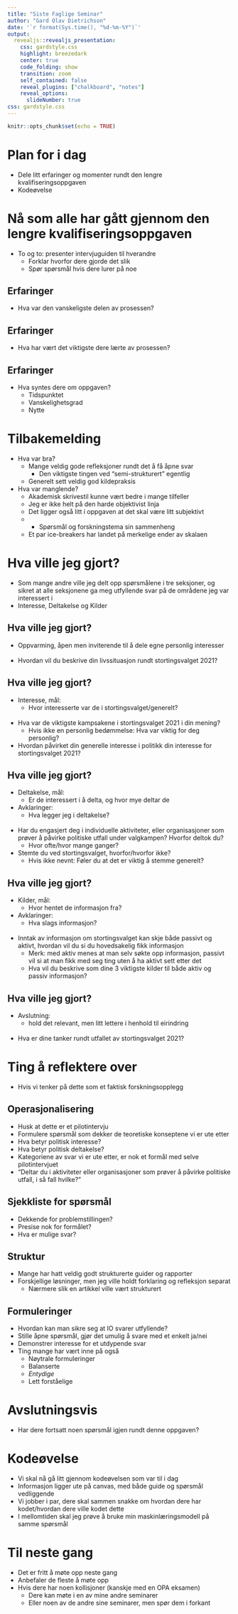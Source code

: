 ```yaml
---
title: "Siste Faglige Seminar"
author: "Gard Olav Dietrichson"
date: '`r format(Sys.time(), "%d-%m-%Y")`'
output:
  revealjs::revealjs_presentation:
    css: gardstyle.css
    highlight: breezedark
    center: true
    code_folding: show
    transition: zoom
    self_contained: false
    reveal_plugins: ["chalkboard", "notes"]
    reveal_options:
      slideNumber: true
css: gardstyle.css
---
```


```r
knitr::opts_chunk$set(echo = TRUE)
```

# Plan for i dag

- Dele litt erfaringer og momenter rundt den lengre kvalifiseringsoppgaven
- Kodeøvelse

# Nå som alle har gått gjennom den lengre kvalifiseringsoppgaven

- To og to: presenter intervjuguiden til hverandre
  - Forklar hvorfor dere gjorde det slik
  - Spør spørsmål hvis dere lurer på noe

## Erfaringer

- Hva var den vanskeligste delen av prosessen?

## Erfaringer

- Hva har vært det viktigste dere lærte av prosessen?

## Erfaringer

- Hva syntes dere om oppgaven?
  - Tidspunktet
  - Vanskelighetsgrad
  - Nytte

# Tilbakemelding

- Hva var bra?
  - Mange veldig gode refleksjoner rundt det å få åpne svar
    - Den viktigste tingen ved "semi-strukturert" egentlig
  - Generelt sett veldig god kildepraksis
- Hva var manglende?
  - Akademisk skrivestil kunne vært bedre i mange tilfeller
  - Jeg er ikke helt på den harde objektivist linja
  - Det ligger også litt i oppgaven at det skal være litt subjektivt
  -   - Spørsmål og forskningstema sin sammenheng
  - Et par ice-breakers har landet på merkelige ender av skalaen 

# Hva ville jeg gjort?

- Som mange andre ville jeg delt opp spørsmålene i tre seksjoner, og sikret at alle seksjonene ga meg utfyllende svar på de områdene jeg var interessert i
- Interesse, Deltakelse og Kilder

## Hva ville jeg gjort?

- Oppvarming, åpen men inviterende til å dele egne personlig interesser
<br> <br>
- Hvordan vil du beskrive din livssituasjon rundt stortingsvalget 2021?

## Hva ville jeg gjort?

- Interesse, mål:
  - Hvor interesserte var de i stortingsvalget/generelt?
<br> <br>
- Hva var de viktigste kampsakene i stortingsvalget 2021 i din mening?
  - Hvis ikke en personlig bedømmelse: Hva var viktig for deg personlig?
- Hvordan påvirket din generelle interesse i politikk din interesse for stortingsvalget 2021?

## Hva ville jeg gjort?

- Deltakelse, mål:
  - Er de interessert i å delta, og hvor mye deltar de
- Avklaringer:
  - Hva legger jeg i deltakelse?
<br> <br>
- Har du engasjert deg i individuelle aktiviteter, eller organisasjoner som prøver å påvirke politiske utfall under valgkampen? Hvorfor deltok du?
  - Hvor ofte/hvor mange ganger?
- Stemte du ved stortingsvalget, hvorfor/hvorfor ikke?
  - Hvis ikke nevnt: Føler du at det er viktig å stemme generelt?
  
## Hva ville jeg gjort?

- Kilder, mål:
  - Hvor hentet de informasjon fra?
- Avklaringer:
  - Hva slags informasjon?
<br> <br>
- Inntak av informasjon om stortingsvalget kan skje både passivt og aktivt, hvordan vil du si du hovedsakelig fikk informasjon
  - Merk: med aktiv menes at man selv søkte opp informasjon, passivt vil si at man fikk med seg ting uten å ha aktivt sett etter det
  - Hva vil du beskrive som dine 3 viktigste kilder til både aktiv og passiv informasjon?

## Hva ville jeg gjort?

- Avslutning:
  - hold det relevant, men litt lettere i henhold til eirindring
<br> <br>
- Hva er dine tanker rundt utfallet av stortingsvalget 2021?

# Ting å reflektere over 

- Hvis vi tenker på dette som et faktisk forskningsopplegg

## Operasjonalisering

- Husk at dette er et pilotintervju
- Formulere spørsmål som dekker de teoretiske konseptene vi er ute etter
- Hva betyr politisk interesse?
- Hva betyr politisk deltakelse?
- Kategoriene av svar vi er ute etter, er nok et formål med selve pilotintervjuet
- "Deltar du i aktiviteter eller organisasjoner som prøver å påvirke politiske utfall, i så fall hvilke?"

## Sjekkliste for spørsmål

- Dekkende for problemstillingen?
- Presise nok for formålet?
- Hva er mulige svar?

## Struktur

- Mange har hatt veldig godt strukturerte guider og rapporter
- Forskjellige løsninger, men jeg ville holdt forklaring og refleksjon separat
  - Nærmere slik en artikkel ville vært strukturert

## Formuleringer

- Hvordan kan man sikre seg at IO svarer utfyllende?
- Stille åpne spørsmål, gjør det umulig å svare med et enkelt ja/nei
- Demonstrer interesse for et utdypende svar
- Ting mange har vært inne på også
  - Nøytrale formuleringer
  - Balanserte
  - *Entydige*
  - Lett forståelige

# Avslutningsvis

- Har dere fortsatt noen spørsmål igjen rundt denne oppgaven?

# Kodeøvelse

- Vi skal nå gå litt gjennom kodeøvelsen som var til i dag
- Informasjon ligger ute på canvas, med både guide og spørsmål vedliggende
- Vi jobber i par, dere skal sammen snakke om hvordan dere har kodet/hvordan dere ville kodet dette
- I mellomtiden skal jeg prøve å bruke min maskinlæringsmodell på samme spørsmål

# Til neste gang

- Det er fritt å møte opp neste gang
- Anbefaler de fleste å møte opp
- Hvis dere har noen kollisjoner (kanskje med en OPA eksamen)
  - Dere kan møte i en av mine andre seminarer
  - Eller noen av de andre sine seminarer, men spør dem i forkant
